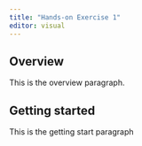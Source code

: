 ```yaml
---
title: "Hands-on Exercise 1"
editor: visual
---
```


## Overview

This is the overview paragraph.

## Getting started

This is the getting start paragraph

